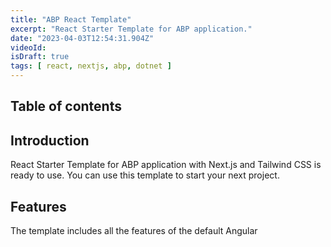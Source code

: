 ```yaml
---
title: "ABP React Template"
excerpt: "React Starter Template for ABP application."
date: "2023-04-03T12:54:31.904Z"
videoId: 
isDraft: true
tags: [ react, nextjs, abp, dotnet ]
---
```


## Table of contents

## Introduction

React Starter Template for ABP application with Next.js and Tailwind CSS is ready to use. You can use this template to start your next project.

## Features

The template includes all the features of the default Angular 